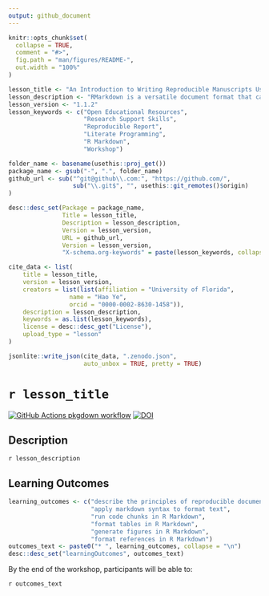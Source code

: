 ```yaml
---
output: github_document
---
```


<!-- README.md is generated from README.Rmd. Please edit that file -->

```r
knitr::opts_chunk$set(
  collapse = TRUE,
  comment = "#>",
  fig.path = "man/figures/README-",
  out.width = "100%"
)
```

```r

lesson_title <- "An Introduction to Writing Reproducible Manuscripts Using RMarkdown"
lesson_description <- "RMarkdown is a versatile document format that can combine text, R code, figures, and tables together in a single document, and create formatted output as PDFs, MS Word files, slides, websites, and more. This workshop will provide a basic introduction to using RMarkdown, how to insert code, tables, figures, and format references, and an overview of the possible output formats."
lesson_version <- "1.1.2"
lesson_keywords <- c("Open Educational Resources",
                     "Research Support Skills",
                     "Reproducible Report",
                     "Literate Programming",
                     "R Markdown", 
                     "Workshop")

folder_name <- basename(usethis::proj_get())
package_name <- gsub("-", ".", folder_name)
github_url <- sub("^git@github\\.com:", "https://github.com/", 
                  sub("\\.git$", "", usethis::git_remotes()$origin)
)

desc::desc_set(Package = package_name, 
               Title = lesson_title, 
               Description = lesson_description, 
               Version = lesson_version, 
               URL = github_url, 
               Version = lesson_version, 
               "X-schema.org-keywords" = paste(lesson_keywords, collapse = ", "))

cite_data <- list(
    title = lesson_title, 
    version = lesson_version, 
    creators = list(list(affiliation = "University of Florida", 
                 name = "Hao Ye", 
                 orcid = "0000-0002-8630-1458")), 
    description = lesson_description, 
    keywords = as.list(lesson_keywords), 
    license = desc::desc_get("License"), 
    upload_type = "lesson"
)

jsonlite::write_json(cite_data, ".zenodo.json", 
                     auto_unbox = TRUE, pretty = TRUE)
```


# `r lesson_title`

<!-- badges: start -->
[![GitHub Actions pkgdown workflow](https://github.com/uf-repro/rmarkdown-intro/workflows/pkgdown/badge.svg)](https://github.com/uf-repro/rmarkdown-intro/actions?query=workflow%3Apkgdown)
[![DOI](https://zenodo.org/badge/277827412.svg)](https://zenodo.org/badge/latestdoi/277827412)
<!-- badges: end -->

## Description

`r lesson_description`

## Learning Outcomes

```r
learning_outcomes <- c("describe the principles of reproducible documents",
                       "apply markdown syntax to format text", 
                       "run code chunks in R Markdown", 
                       "format tables in R Markdown", 
                       "generate figures in R Markdown", 
                       "format references in R Markdown")
outcomes_text <- paste0("* ", learning_outcomes, collapse = "\n")
desc::desc_set("learningOutcomes", outcomes_text)
```

By the end of the workshop, participants will be able to:

`r outcomes_text`

